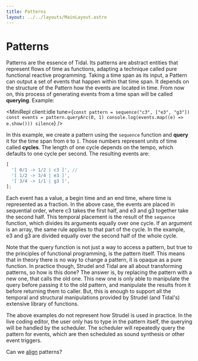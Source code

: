```yaml
---
title: Patterns
layout: ../../layouts/MainLayout.astro
---
```



# Patterns

Patterns are the essence of Tidal. Its patterns are abstract entities that represent flows of time as functions, adapting a technique called pure functional reactive programming. Taking a time span as its input, a Pattern can output a set of events that happen within that time span. It depends on the structure of the Pattern how the events are located in time.
From now on, this process of generating events from a time span will be called **querying**.
Example:

<MiniRepl
  client:idle
  tune={`const pattern = sequence("c3", ["e3", "g3"])
const events = pattern.queryArc(0, 1)
console.log(events.map((e) => e.show()))
silence`}
/>

In this example, we create a pattern using the `sequence` function and **query** it for the time span from `0` to `1`.
Those numbers represent units of time called **cycles**. The length of one cycle depends on the tempo, which defaults to one cycle per second.
The resulting events are:

```js
[
  '[ 0/1 -> 1/2 | c3 ]', //
  '[ 1/2 -> 3/4 | e3 ]',
  '[ 3/4 -> 1/1 | g3 ]',
];
```

Each event has a value, a begin time and an end time, where time is represented as a fraction. In the above case, the events are placed in sequential order, where c3 takes the first half, and e3 and g3 together take the second half. This temporal placement is the result of the `sequence` function, which divides its arguments equally over one cycle. If an argument is an array, the same rule applies to that part of the cycle. In the example, e3 and g3 are divided equally over the second half of the whole cycle.

Note that the query function is not just a way to access a pattern, but true to the principles of functional programming, is the pattern itself. This means that in theory there is no way to change a pattern, it is opaque as a pure function. In practice though, Strudel and Tidal are all about transforming patterns, so how is this done? The answer is, by replacing the pattern with a new one, that calls the old one. This new one is only able to manipulate the query before passing it to the old pattern, and manipulate the results from it before returning them to caller. But, this is enough to support all the temporal and structural manipulations provided by Strudel (and Tidal's) extensive library of functions.

The above examples do not represent how Strudel is used in practice. In the live coding editor, the user only has to type in the pattern itself, the querying will be handled by the scheduler. The scheduler will repeatedly query the pattern for events, which are then scheduled as sound synthesis or other event triggers.

Can we [align](/technical-manual/alignment) patterns?
